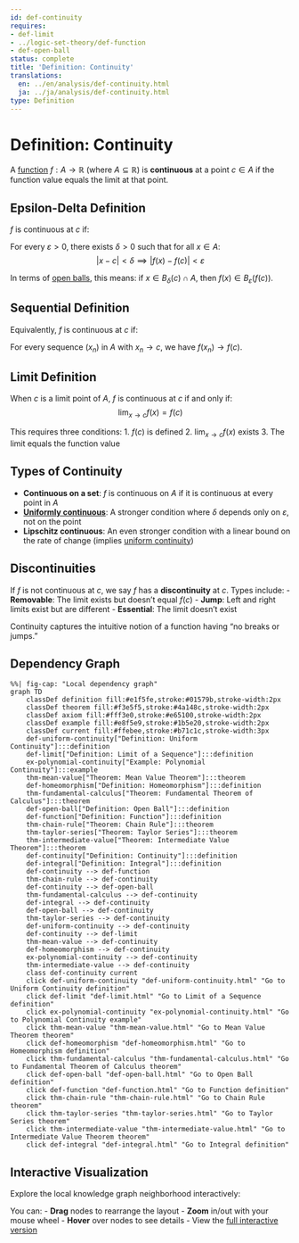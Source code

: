 ```yaml
---
id: def-continuity
requires:
- def-limit
- ../logic-set-theory/def-function
- def-open-ball
status: complete
title: 'Definition: Continuity'
translations:
  en: ../en/analysis/def-continuity.html
  ja: ../ja/analysis/def-continuity.html
type: Definition
---
```


# Definition: Continuity {#def-continuity}

A [function](../logic-set-theory/def-function.qmd) $f: A \to \mathbb{R}$ (where $A \subseteq \mathbb{R}$) is **continuous** at a point $c \in A$ if the function value equals the limit at that point.

## Epsilon-Delta Definition

$f$ is continuous at $c$ if:

For every $\varepsilon > 0$, there exists $\delta > 0$ such that for all $x \in A$:
$$|x - c| < \delta \implies |f(x) - f(c)| < \varepsilon$$

In terms of [open balls](def-open-ball.qmd), this means: if $x \in B_\delta(c) \cap A$, then $f(x) \in B_\varepsilon(f(c))$.

## Sequential Definition

Equivalently, $f$ is continuous at $c$ if:

For every sequence $(x_n)$ in $A$ with $x_n \to c$, we have $f(x_n) \to f(c)$.

## Limit Definition

When $c$ is a limit point of $A$, $f$ is continuous at $c$ if and only if:
$$\lim_{x \to c} f(x) = f(c)$$

This requires three conditions:
1. $f(c)$ is defined
2. $\lim_{x \to c} f(x)$ exists
3. The limit equals the function value

## Types of Continuity

- **Continuous on a set**: $f$ is continuous on $A$ if it is continuous at every point in $A$
- **[Uniformly continuous](def-uniform-continuity.qmd)**: A stronger condition where $\delta$ depends only on $\varepsilon$, not on the point
- **Lipschitz continuous**: An even stronger condition with a linear bound on the rate of change (implies [uniform continuity](def-uniform-continuity.qmd))

## Discontinuities

If $f$ is not continuous at $c$, we say $f$ has a **discontinuity** at $c$. Types include:
- **Removable**: The limit exists but doesn't equal $f(c)$
- **Jump**: Left and right limits exist but are different
- **Essential**: The limit doesn't exist

Continuity captures the intuitive notion of a function having "no breaks or jumps."

## Dependency Graph

```mermaid
%%| fig-cap: "Local dependency graph"
graph TD
    classDef definition fill:#e1f5fe,stroke:#01579b,stroke-width:2px
    classDef theorem fill:#f3e5f5,stroke:#4a148c,stroke-width:2px
    classDef axiom fill:#fff3e0,stroke:#e65100,stroke-width:2px
    classDef example fill:#e8f5e9,stroke:#1b5e20,stroke-width:2px
    classDef current fill:#ffebee,stroke:#b71c1c,stroke-width:3px
    def-uniform-continuity["Definition: Uniform Continuity"]:::definition
    def-limit["Definition: Limit of a Sequence"]:::definition
    ex-polynomial-continuity["Example: Polynomial Continuity"]:::example
    thm-mean-value["Theorem: Mean Value Theorem"]:::theorem
    def-homeomorphism["Definition: Homeomorphism"]:::definition
    thm-fundamental-calculus["Theorem: Fundamental Theorem of Calculus"]:::theorem
    def-open-ball["Definition: Open Ball"]:::definition
    def-function["Definition: Function"]:::definition
    thm-chain-rule["Theorem: Chain Rule"]:::theorem
    thm-taylor-series["Theorem: Taylor Series"]:::theorem
    thm-intermediate-value["Theorem: Intermediate Value Theorem"]:::theorem
    def-continuity["Definition: Continuity"]:::definition
    def-integral["Definition: Integral"]:::definition
    def-continuity --> def-function
    thm-chain-rule --> def-continuity
    def-continuity --> def-open-ball
    thm-fundamental-calculus --> def-continuity
    def-integral --> def-continuity
    def-open-ball --> def-continuity
    thm-taylor-series --> def-continuity
    def-uniform-continuity --> def-continuity
    def-continuity --> def-limit
    thm-mean-value --> def-continuity
    def-homeomorphism --> def-continuity
    ex-polynomial-continuity --> def-continuity
    thm-intermediate-value --> def-continuity
    class def-continuity current
    click def-uniform-continuity "def-uniform-continuity.html" "Go to Uniform Continuity definition"
    click def-limit "def-limit.html" "Go to Limit of a Sequence definition"
    click ex-polynomial-continuity "ex-polynomial-continuity.html" "Go to Polynomial Continuity example"
    click thm-mean-value "thm-mean-value.html" "Go to Mean Value Theorem theorem"
    click def-homeomorphism "def-homeomorphism.html" "Go to Homeomorphism definition"
    click thm-fundamental-calculus "thm-fundamental-calculus.html" "Go to Fundamental Theorem of Calculus theorem"
    click def-open-ball "def-open-ball.html" "Go to Open Ball definition"
    click def-function "def-function.html" "Go to Function definition"
    click thm-chain-rule "thm-chain-rule.html" "Go to Chain Rule theorem"
    click thm-taylor-series "thm-taylor-series.html" "Go to Taylor Series theorem"
    click thm-intermediate-value "thm-intermediate-value.html" "Go to Intermediate Value Theorem theorem"
    click def-integral "def-integral.html" "Go to Integral definition"
```

## Interactive Visualization

Explore the local knowledge graph neighborhood interactively:

::: {.graph-viz data-id="def-continuity" data-width="700" data-height="500"}
:::

You can:
- **Drag** nodes to rearrange the layout
- **Zoom** in/out with your mouse wheel
- **Hover** over nodes to see details
- View the [full interactive version](../../output/interactive/en/def-continuity.html){target="_blank"}
